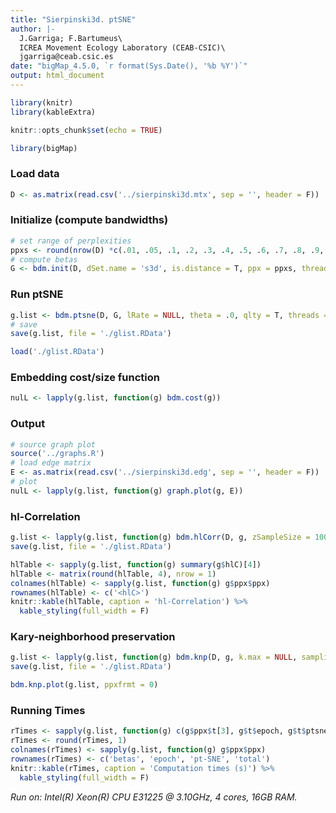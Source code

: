 ```yaml
---
title: "Sierpinski3d. ptSNE"
author: |-
  J.Garriga; F.Bartumeus\
  ICREA Movement Ecology Laboratory (CEAB-CSIC)\
  jgarriga@ceab.csic.es
date: "bigMap_4.5.0, `r format(Sys.Date(), '%b %Y')`"
output: html_document
---
```


```r
library(knitr)
library(kableExtra)
```

```r
knitr::opts_chunk$set(echo = TRUE)
```

```r
library(bigMap)
```

### Load data

```r
D <- as.matrix(read.csv('../sierpinski3d.mtx', sep = '', header = F))
```

### Initialize (compute bandwidths)

```r
# set range of perplexities
ppxs <- round(nrow(D) *c(.01, .05, .1, .2, .3, .4, .5, .6, .7, .8, .9, .95, .99), 0)
# compute betas
G <- bdm.init(D, dSet.name = 's3d', is.distance = T, ppx = ppxs, threads = 4)
```

### Run ptSNE

```r
g.list <- bdm.ptsne(D, G, lRate = NULL, theta = .0, qlty = T, threads = 1, layers = 1)
# save
save(g.list, file = './glist.RData')
```

```r
load('./glist.RData')
```

### Embedding cost/size function

```r
nulL <- lapply(g.list, function(g) bdm.cost(g))
```

### Output

```r
# source graph plot
source('../graphs.R')
# load edge matrix
E <- as.matrix(read.csv('../sierpinski3d.edg', sep = '', header = F))
# plot
nulL <- lapply(g.list, function(g) graph.plot(g, E))
```

### hl-Correlation

```r
g.list <- lapply(g.list, function(g) bdm.hlCorr(D, g, zSampleSize = 1000, threads = 4))
save(g.list, file = './glist.RData')
```

```r
hlTable <- sapply(g.list, function(g) summary(g$hlC)[4])
hlTable <- matrix(round(hlTable, 4), nrow = 1)
colnames(hlTable) <- sapply(g.list, function(g) g$ppx$ppx)
rownames(hlTable) <- c('<hlC>')
knitr::kable(hlTable, caption = 'hl-Correlation') %>%
  kable_styling(full_width = F)
```

### Kary-neighborhood preservation

```r
g.list <- lapply(g.list, function(g) bdm.knp(D, g, k.max = NULL, sampling = 0.9, threads = 4))
save(g.list, file = './glist.RData')
```

```r
bdm.knp.plot(g.list, ppxfrmt = 0)
```

### Running Times

```r
rTimes <- sapply(g.list, function(g) c(g$ppx$t[3], g$t$epoch, g$t$ptsne[3], (g$ppx$t[3] +g$t$ptsne[3])))
rTimes <- round(rTimes, 1)
colnames(rTimes) <- sapply(g.list, function(g) g$ppx$ppx)
rownames(rTimes) <- c('betas', 'epoch', 'pt-SNE', 'total')
knitr::kable(rTimes, caption = 'Computation times (s)') %>%
  kable_styling(full_width = F)
```

*Run on: Intel(R) Xeon(R) CPU E31225 @ 3.10GHz, 4 cores, 16GB RAM.*
